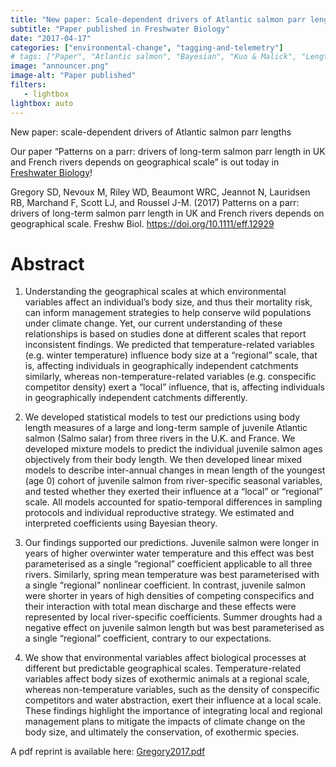 ```yaml
---
title: "New paper: Scale-dependent drivers of Atlantic salmon parr lengths"
subtitle: "Paper published in Freshwater Biology"
date: "2017-04-17"
categories: ["environmental-change", "tagging-and-telemetry"]
# tags: ["Paper", "Atlantic salmon", "Bayesian", "Kuo & Malick", "Lengths", "Mixed effect models", "Statistics"]
image: "announcer.png"
image-alt: "Paper published"
filters:
   - lightbox
lightbox: auto
---
```


New paper: scale-dependent drivers of Atlantic salmon parr lengths

Our paper "Patterns on a parr: drivers of long-term salmon parr length in UK and French rivers depends on geographical scale" is out today in [Freshwater Biology](https://onlinelibrary.wiley.com/journal/13652427)!

Gregory SD, Nevoux M, Riley WD, Beaumont WRC, Jeannot N, Lauridsen RB, Marchand F, Scott LJ, and Roussel J-M. (2017) Patterns on a parr: drivers of long-term salmon parr length in UK and French rivers depends on geographical scale. Freshw Biol. <https://doi.org/10.1111/eff.12929>

# Abstract

1.  Understanding the geographical scales at which environmental variables affect an individual's body size, and thus their mortality risk, can inform management strategies to help conserve wild populations under climate change. Yet, our current understanding of these relationships is based on studies done at different scales that report inconsistent findings. We predicted that temperature-related variables (e.g. winter temperature) influence body size at a "regional" scale, that is, affecting individuals in geographically independent catchments similarly, whereas non-temperature-related variables (e.g. conspecific competitor density) exert a "local" influence, that is, affecting individuals in geographically independent catchments differently.

2.  We developed statistical models to test our predictions using body length measures of a large and long-term sample of juvenile Atlantic salmon (Salmo salar) from three rivers in the U.K. and France. We developed mixture models to predict the individual juvenile salmon ages objectively from their body length. We then developed linear mixed models to describe inter-annual changes in mean length of the youngest (age 0) cohort of juvenile salmon from river-specific seasonal variables, and tested whether they exerted their influence at a "local" or "regional" scale. All models accounted for spatio-temporal differences in sampling protocols and individual reproductive strategy. We estimated and interpreted coefficients using Bayesian theory.

3.  Our findings supported our predictions. Juvenile salmon were longer in years of higher overwinter water temperature and this effect was best parameterised as a single "regional" coefficient applicable to all three rivers. Similarly, spring mean temperature was best parameterised with a single "regional" nonlinear coefficient. In contrast, juvenile salmon were shorter in years of high densities of competing conspecifics and their interaction with total mean discharge and these effects were represented by local river-specific coefficients. Summer droughts had a negative effect on juvenile salmon length but was best parameterised as a single "regional" coefficient, contrary to our expectations.

4.  We show that environmental variables affect biological processes at different but predictable geographical scales. Temperature-related variables affect body sizes of exothermic animals at a regional scale, whereas non-temperature variables, such as the density of conspecific competitors and water abstraction, exert their influence at a local scale. These findings highlight the importance of integrating local and regional management plans to mitigate the impacts of climate change on the body size, and ultimately the conservation, of exothermic species.

A pdf reprint is available here: [Gregory2017.pdf](/reprints/Gregory2017.pdf)

